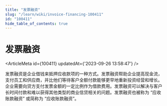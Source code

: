 ```yaml
---
title: "发票融资"
slug: "/learn/wiki/invoice-financing-100411"
id: "100411"
hide_table_of_contents: true
---
```



# 发票融资

<ArticleMeta id={100411} updatedAt={'2023-09-26 13:58:47'} />
<div className='border-solid border-b border-t-0 my-4 border-[var(--ifm-color-gray-300)]' />

发票融资是企业借钱来抵押应收款项的一种方式。发票融资帮助企业提高现金流，支付员工和供应商，并比他们等待客户全额付款能够更早地重新投资经营和增长。企业需要向贷方支付发票金额的一定比例作为借款费用。发票融资可以解决与客户长时间付款和难以获得其他类型的商业信贷相关的问题。发票融资也被称为 “应收账款融资” 或简称为 “应收账款融资”。
